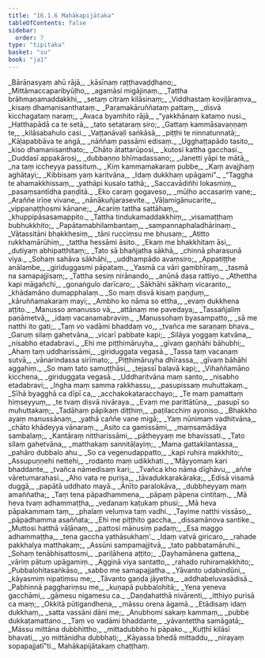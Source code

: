 ```yaml
---
title: "16.1.6 Mahākapijātaka"
tableOfContents: false
sidebar:
  order: 7
type: "tipitaka"
basket: "su"
book: "ja1"
---
```



<DynamicBreadcrumb />

<Division number="178" book="ja1">

<Paragraph number="3438" type="verses" book="ja1">
_Bārāṇasyaṃ ahū rājā,_  
_kāsīnaṃ raṭṭhavaḍḍhano;_  
_Mittāmaccaparibyūḷho,_  
_agamāsi migājinaṃ._  

</Paragraph>

</Division>
<Division number="179" book="ja1">

<Paragraph number="3439" type="verses" book="ja1">
_Tattha brāhmaṇamaddakkhi,_  
_setaṃ citraṃ kilāsinaṃ;_  
_Viddhastaṃ koviḷāraṃva,_  
_kisaṃ dhamanisanthataṃ._  

</Paragraph>

</Division>
<Division number="180" book="ja1">

<Paragraph number="3440" type="verses" book="ja1">
_Paramakāruññataṃ pattaṃ,_  
_disvā kicchagataṃ naraṃ;_  
_Avaca byamhito rājā,_  
_“yakkhānaṃ katamo nusi._  

</Paragraph>

</Division>
<Division number="181" book="ja1">

<Paragraph number="3441" type="verses" book="ja1">
_Hatthapādā ca te setā,_  
_tato setataraṃ siro;_  
_Gattaṃ kammāsavaṇṇaṃ te,_  
_kilāsabahulo casi._  

</Paragraph>

</Division>
<Division number="182" book="ja1">

<Paragraph number="3442" type="verses" book="ja1">
_Vaṭṭanāvaḷi saṅkāsā,_  
_piṭṭhi te ninnatunnatā;_  
_Kāḷapabbāva te aṅgā,_  
_nāññaṃ passāmi edisaṃ._  

</Paragraph>

</Division>
<Division number="183" book="ja1">

<Paragraph number="3443" type="verses" book="ja1">
_Ugghaṭṭapādo tasito,_  
_kiso dhamanisanthato;_  
_Chāto ātattarūposi,_  
_kutosi kattha gacchasi._  

</Paragraph>

</Division>
<Division number="184" book="ja1">

<Paragraph number="3444" type="verses" book="ja1">
_Duddasī appakārosi,_  
_dubbaṇṇo bhīmadassano;_  
_Janetti yāpi te mātā,_  
_na taṃ iccheyya passituṃ._  

</Paragraph>

</Division>
<Division number="185" book="ja1">

<Paragraph number="3445" type="verses" book="ja1">
_Kiṃ kammamakaraṃ pubbe,_  
_Kaṃ avajjhaṃ aghātayi;_  
_Kibbisaṃ yaṃ karitvāna,_  
_Idaṃ dukkhaṃ upāgami”._  

</Paragraph>

</Division>
<Division number="186" book="ja1">

<Paragraph number="3446" type="verses" book="ja1">
_“Taggha te ahamakkhissaṃ,_  
_yathāpi kusalo tathā;_  
_Saccavādiñhi lokasmiṃ,_  
_pasaṃsantīdha paṇḍitā._  

</Paragraph>

</Division>
<Division number="187" book="ja1">

<Paragraph number="3447" type="verses" book="ja1">
_Eko caraṃ gogaveso,_  
_mūḷho accasariṃ vane;_  
_Araññe irīṇe vivane,_  
_nānākuñjarasevite._  

</Paragraph>

</Division>
<Division number="188" book="ja1">

<Paragraph number="3448" type="verses" book="ja1">
_Vāḷamigānucarite,_  
_vippanaṭṭhosmi kānane;_  
_Acariṃ tattha sattāhaṃ,_  
_khuppipāsasamappito._  

</Paragraph>

</Division>
<Division number="189" book="ja1">

<Paragraph number="3449" type="verses" book="ja1">
_Tattha tindukamaddakkhiṃ,_  
_visamaṭṭhaṃ bubhukkhito;_  
_Papātamabhilambantaṃ,_  
_sampannaphaladhārinaṃ._  

</Paragraph>

</Division>
<Division number="190" book="ja1">

<Paragraph number="3450" type="verses" book="ja1">
_Vātassitāni bhakkhesiṃ,_  
_tāni rucciṃsu me bhusaṃ;_  
_Atitto rukkhamārūhiṃ,_  
_tattha hessāmi āsito._  

</Paragraph>

</Division>
<Division number="191" book="ja1">

<Paragraph number="3451" type="verses" book="ja1">
_Ekaṃ me bhakkhitaṃ āsi,_  
_dutiyaṃ abhipatthitaṃ;_  
_Tato sā bhañjatha sākhā,_  
_chinnā pharasunā viya._  

</Paragraph>

</Division>
<Division number="192" book="ja1">

<Paragraph number="3452" type="verses" book="ja1">
_Sohaṃ sahāva sākhāhi,_  
_uddhampādo avaṃsiro;_  
_Appatiṭṭhe anālambe,_  
_giriduggasmi pāpataṃ._  

</Paragraph>

</Division>
<Division number="193" book="ja1">

<Paragraph number="3453" type="verses" book="ja1">
_Yasmā ca vāri gambhīraṃ,_  
_tasmā na samapajjisaṃ;_  
_Tattha sesiṃ nirānando,_  
_anūnā dasa rattiyo._  

</Paragraph>

</Division>
<Division number="194" book="ja1">

<Paragraph number="3454" type="verses" book="ja1">
_Athettha kapi māgañchi,_  
_gonaṅgulo darīcaro;_  
_Sākhāhi sākhaṃ vicaranto,_  
_khādamāno dumapphalaṃ._  

</Paragraph>

</Division>
<Division number="195" book="ja1">

<Paragraph number="3455" type="verses" book="ja1">
_So maṃ disvā kisaṃ paṇḍuṃ,_  
_kāruññamakaraṃ mayi;_  
_Ambho ko nāma so ettha,_  
_evaṃ dukkhena aṭṭito._  

</Paragraph>

</Division>
<Division number="196" book="ja1">

<Paragraph number="3456" type="verses" book="ja1">
_Manusso amanusso vā,_  
_attānaṃ me pavedaya;_  
_Tassañjaliṃ paṇāmetvā,_  
_idaṃ vacanamabraviṃ._  

</Paragraph>

</Division>
<Division number="197" book="ja1">

<Paragraph number="3457" type="verses" book="ja1">
_Manussohaṃ byasampatto,_  
_sā me natthi ito gati;_  
_Taṃ vo vadāmi bhaddaṃ vo,_  
_tvañca me saraṇaṃ bhava._  

</Paragraph>

</Division>
<Division number="198" book="ja1">

<Paragraph number="3458" type="verses" book="ja1">
_Garuṃ silaṃ gahetvāna,_  
_vicarī pabbate kapi;_  
_Silāya yoggaṃ katvāna,_  
_nisabho etadabravi._  

</Paragraph>

</Division>
<Division number="199" book="ja1">

<Paragraph number="3459" type="verses" book="ja1">
_Ehi me piṭṭhimāruyha,_  
_gīvaṃ gaṇhāhi bāhubhi;_  
_Ahaṃ taṃ uddharissāmi,_  
_giriduggata vegasā._  

</Paragraph>

</Division>
<Division number="200" book="ja1">

<Paragraph number="3460" type="verses" book="ja1">
_Tassa taṃ vacanaṃ sutvā,_  
_vānarindassa sirīmato;_  
_Piṭṭhimāruyha dhīrassa,_  
_gīvaṃ bāhāhi aggahiṃ._  

</Paragraph>

</Division>
<Division number="201" book="ja1">

<Paragraph number="3461" type="verses" book="ja1">
_So maṃ tato samuṭṭhāsi,_  
_tejassī balavā kapi;_  
_Vihaññamāno kicchena,_  
_giriduggata vegasā._  

</Paragraph>

</Division>
<Division number="202" book="ja1">

<Paragraph number="3462" type="verses" book="ja1">
_Uddharitvāna maṃ santo,_  
_nisabho etadabravi;_  
_Iṅgha maṃ samma rakkhassu,_  
_pasupissaṃ muhuttakaṃ._  

</Paragraph>

</Division>
<Division number="203" book="ja1">

<Paragraph number="3463" type="verses" book="ja1">
_Sīhā byagghā ca dīpī ca,_  
_acchakokataracchayo;_  
_Te maṃ pamattaṃ hiṃseyyuṃ,_  
_te tvaṃ disvā nivāraya._  

</Paragraph>

</Division>
<Division number="204" book="ja1">

<Paragraph number="3464" type="verses" book="ja1">
_Evaṃ me parittātūna,_  
_pasupī so muhuttakaṃ;_  
_Tadāhaṃ pāpikaṃ diṭṭhiṃ,_  
_paṭilacchiṃ ayoniso._  

</Paragraph>

</Division>
<Division number="205" book="ja1">

<Paragraph number="3465" type="verses" book="ja1">
_Bhakkho ayaṃ manussānaṃ,_  
_yathā caññe vane migā;_  
_Yaṃ nūnimaṃ vadhitvāna,_  
_chāto khādeyya vānaraṃ._  

</Paragraph>

</Division>
<Division number="206" book="ja1">

<Paragraph number="3466" type="verses" book="ja1">
_Asito ca gamissāmi,_  
_maṃsamādāya sambalaṃ;_  
_Kantāraṃ nittharissāmi,_  
_pātheyyaṃ me bhavissati._  

</Paragraph>

</Division>
<Division number="207" book="ja1">

<Paragraph number="3467" type="verses" book="ja1">
_Tato silaṃ gahetvāna,_  
_matthakaṃ sannitāḷayiṃ;_  
_Mama gattakilantassa,_  
_pahāro dubbalo ahu._  

</Paragraph>

</Division>
<Division number="208" book="ja1">

<Paragraph number="3468" type="verses" book="ja1">
_So ca vegenudappatto,_  
_kapi ruhira makkhito;_  
_Assupuṇṇehi nettehi,_  
_rodanto maṃ udikkhati._  

</Paragraph>

</Division>
<Division number="209" book="ja1">

<Paragraph number="3469" type="verses" book="ja1">
_‘Māyyomaṃ kari bhaddante,_  
_tvañca nāmedisaṃ kari;_  
_Tvañca kho nāma dīghāvu,_  
_aññe vāretumarahasi._  

</Paragraph>

</Division>
<Division number="210" book="ja1">

<Paragraph number="3470" type="verses" book="ja1">
_Aho vata re purisa,_  
_tāvadukkarakāraka;_  
_Edisā visamā duggā,_  
_papātā uddhato mayā._  

</Paragraph>

</Division>
<Division number="211" book="ja1">

<Paragraph number="3471" type="verses" book="ja1">
_Ānīto paralokāva,_  
_dubbheyyaṃ maṃ amaññatha;_  
_Taṃ tena pāpadhammena,_  
_pāpaṃ pāpena cintitaṃ._  

</Paragraph>

</Division>
<Division number="212" book="ja1">

<Paragraph number="3472" type="verses" book="ja1">
_Mā heva tvaṃ adhammaṭṭha,_  
_vedanaṃ kaṭukaṃ phusi;_  
_Mā heva pāpakammaṃ taṃ,_  
_phalaṃ veḷuṃva taṃ vadhi._  

</Paragraph>

</Division>
<Division number="213" book="ja1">

<Paragraph number="3473" type="verses" book="ja1">
_Tayime natthi vissāso,_  
_pāpadhamma asaññata;_  
_Ehi me piṭṭhito gaccha,_  
_dissamānova santike._  

</Paragraph>

</Division>
<Division number="214" book="ja1">

<Paragraph number="3474" type="verses" book="ja1">
_Muttosi hatthā vāḷānaṃ,_  
_pattosi mānusiṃ padaṃ;_  
_Esa maggo adhammaṭṭha,_  
_tena gaccha yathāsukhaṃ’._  

</Paragraph>

</Division>
<Division number="215" book="ja1">

<Paragraph number="3475" type="verses" book="ja1">
_Idaṃ vatvā giricaro,_  
_rahade pakkhalya matthakaṃ;_  
_Assūni sampamajjitvā,_  
_tato pabbatamāruhi._  

</Paragraph>

</Division>
<Division number="216" book="ja1">

<Paragraph number="3476" type="verses" book="ja1">
_Sohaṃ tenābhisattosmi,_  
_pariḷāhena aṭṭito;_  
_Ḍayhamānena gattena,_  
_vāriṃ pātuṃ upāgamiṃ._  

</Paragraph>

</Division>
<Division number="217" book="ja1">

<Paragraph number="3477" type="verses" book="ja1">
_Agginā viya santatto,_  
_rahado ruhiramakkhito;_  
_Pubbalohitasaṅkāso,_  
_sabbo me samapajjatha._  

</Paragraph>

</Division>
<Division number="218" book="ja1">

<Paragraph number="3478" type="verses" book="ja1">
_Yāvanto udabindūni,_  
_kāyasmiṃ nipatiṃsu me;_  
_Tāvanto gaṇḍa jāyetha,_  
_addhabeluvasādisā._  

</Paragraph>

</Division>
<Division number="219" book="ja1">

<Paragraph number="3479" type="verses" book="ja1">
_Pabhinnā pagghariṃsu me,_  
_kuṇapā pubbalohitā;_  
_Yena yeneva gacchāmi,_  
_gāmesu nigamesu ca._  

</Paragraph>

</Division>
<Division number="220" book="ja1">

<Paragraph number="3480" type="verses" book="ja1">
_Daṇḍahatthā nivārenti,_  
_itthiyo purisā ca maṃ;_  
_Okkitā pūtigandhena,_  
_māssu orena āgamā._  

</Paragraph>

</Division>
<Division number="221" book="ja1">

<Paragraph number="3481" type="verses" book="ja1">
_Etādisaṃ idaṃ dukkhaṃ,_  
_satta vassāni dāni me;_  
_Anubhomi sakaṃ kammaṃ,_  
_pubbe dukkaṭamattano._  

</Paragraph>

</Division>
<Division number="222" book="ja1">

<Paragraph number="3482" type="verses" book="ja1">
_Taṃ vo vadāmi bhaddante,_  
_yāvantettha samāgatā;_  
_Māssu mittāna dubbhittho,_  
_mittadubbho hi pāpako._  

</Paragraph>

</Division>
<Division number="223" book="ja1">

<Paragraph number="3483" type="verses" book="ja1">
_Kuṭṭhī kilāsī bhavati,_  
_yo mittānidha dubbhati;_  
_Kāyassa bhedā mittaddu,_  
_nirayaṃ sopapajjatī”ti._  


</Paragraph>
</Division>

<Paragraph number="3484" type="center" book="ja1">
Mahākapijātakaṃ chaṭṭhaṃ.
</Paragraph>